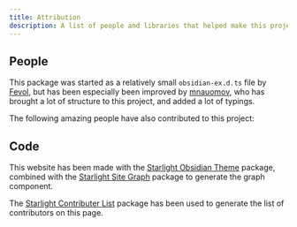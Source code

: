 ```yaml
---
title: Attribution
description: A list of people and libraries that helped make this project possible.
---
```



## People

This package was started as a relatively small `obsidian-ex.d.ts` file by [Fevol](https://github.com/fevol), but has been
especially been improved by [mnauomov](https://github.com/mnaoumov), who has brought a lot of structure to this project,
and added a lot of typings.

The following amazing people have also contributed to this project:
<ContributorList githubRepo="fevol/obsidian-typings" />

## Code
This website has been made with the [Starlight Obsidian Theme](https://fevol.github.io/starlight-theme-obsidian/) package,
combined with the [Starlight Site Graph](https://fevol.github.io/starlight-site-graph/) package to generate the graph
component.

The [Starlight Contributer List](https://github.com/trueberryless-org/starlight-contributor-list/) package has been used to generate
the list of contributors on this page.
